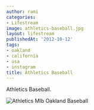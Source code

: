 ```yaml
---
author: rami
categories:
- Lifestream
image: athletics-baseball.jpg
layout: lifestream
publishedAt: '2012-10-12'
tags:
- oakland
- california
- usa
- instagram
title: Athletics Baseball
---
```


Athletics Baseball.

![Athletics Mlb Oakland Baseball](/assets/images/content/lifestream/athletics-baseball.jpg )
